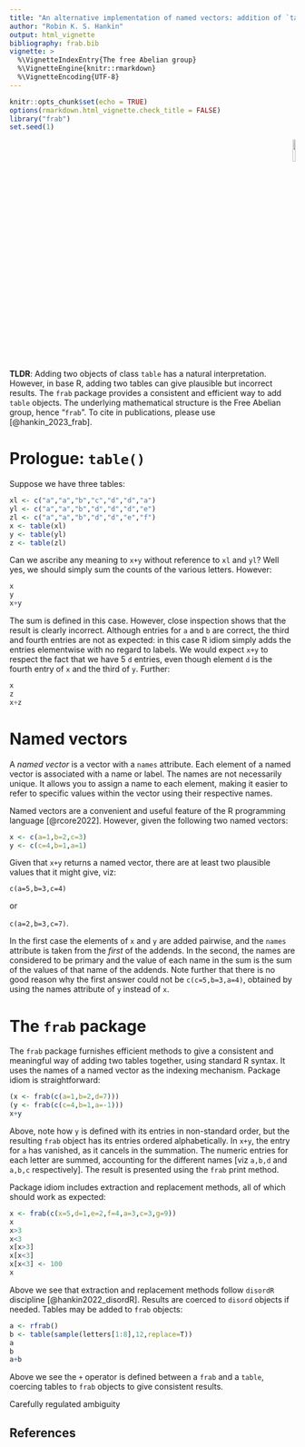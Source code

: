 ```yaml
---
title: "An alternative implementation of named vectors: addition of `table`s with the `frab` package"
author: "Robin K. S. Hankin"
output: html_vignette
bibliography: frab.bib
vignette: >
  %\VignetteIndexEntry{The free Abelian group}
  %\VignetteEngine{knitr::rmarkdown}
  %\VignetteEncoding{UTF-8}
---
```



```r
knitr::opts_chunk$set(echo = TRUE)
options(rmarkdown.html_vignette.check_title = FALSE)
library("frab")
set.seed(1)
```

<p style="text-align: right;">
![](`r system.file("help/figures/frab.png", package = "frab")`){width=10%}
</p>

**TLDR**: Adding two objects of class `table` has a natural
interpretation.  However, in base R, adding two tables can give
plausible but incorrect results.  The `frab` package provides a
consistent and efficient way to add `table` objects.  The underlying
mathematical structure is the Free Abelian group, hence "`frab`".
To cite in publications, please use
[@hankin_2023_frab].

# Prologue: `table()`

Suppose we have three tables:

```r
xl <- c("a","a","b","c","d","d","a")
yl <- c("a","a","b","d","d","d","e")
zl <- c("a","a","b","d","d","e","f")
x <- table(xl)
y <- table(yl)
z <- table(zl)
```

Can we ascribe any meaning to `x+y` without reference to `xl` and
`yl`?  Well yes, we should simply sum the counts of the various
letters.  However:

```r
x
y
x+y
```

The sum is defined in this case.  However, close inspection shows that
the result is clearly incorrect.  Although entries for `a` and `b` are
correct, the third and fourth entries are not as expected: in this
case R idiom simply adds the entries elementwise with no regard to
labels.  We would expect `x+y` to respect the fact that we have 5 `d`
entries, even though element `d` is the fourth entry of `x` and the
third of `y`.  Further:

```r
x
z
x+z
```

# Named vectors

A _named vector_ is a vector with a `names` attribute.  Each
element of a named vector is associated with a name or label.  The
names are not necessarily unique.  It allows you to assign a name to
each element, making it easier to refer to specific values within the
vector using their respective names.

Named vectors are a convenient and useful feature of the R programming
language [@rcore2022].  However, given the following two named
vectors:

```r
x <- c(a=1,b=2,c=3)
y <- c(c=4,b=1,a=1)
```

Given that `x+y` returns a named vector, there are at least two
plausible values that it might give, viz:

`c(a=5,b=3,c=4)`

or

`c(a=2,b=3,c=7)`.

In the first case the elements of `x` and `y` are added pairwise, and
the `names` attribute is taken from the _first_ of the addends.  In
the second, the names are considered to be primary and the value of
each name in the sum is the sum of the values of that name of the
addends.  Note further that there is no good reason why the first
answer could not be `c(c=5,b=3,a=4)`, obtained by using the names
attribute of `y` instead of `x`.


# The `frab` package

The `frab` package furnishes efficient methods to give a consistent
and meaningful way of adding two tables together, using standard R
syntax.  It uses the names of a named vector as the indexing
mechanism.  Package idiom is straightforward:

```r
(x <- frab(c(a=1,b=2,d=7)))
(y <- frab(c(c=4,b=1,a=-1)))
x+y
```

Above, note how `y` is defined with its entries in non-standard order,
but the resulting `frab` object has its entries ordered
alphabetically.  In `x+y`, the entry for `a` has vanished, as it
cancels in the summation.  The numeric entries for each letter are
summed, accounting for the different names [viz `a,b,d` and `a,b,c`
respectively].  The result is presented using the `frab` print method.

Package idiom includes extraction and replacement methods, all of
which should work as expected:

```r
x <- frab(c(x=5,d=1,e=2,f=4,a=3,c=3,g=9))
x
x>3
x<3
x[x>3]
x[x<3]
x[x<3] <- 100
x
```

Above we see that extraction and replacement methods follow `disordR`
discipline [@hankin2022_disordR].  Results are coerced to `disord`
objects if needed.  Tables may be added to `frab` objects:


```r
a <- rfrab()
b <- table(sample(letters[1:8],12,replace=T))
a
b
a+b
```

Above we see the `+` operator is defined between a `frab` and a
`table`, coercing tables to `frab` objects to give consistent results.


Carefully regulated ambiguity




## References
